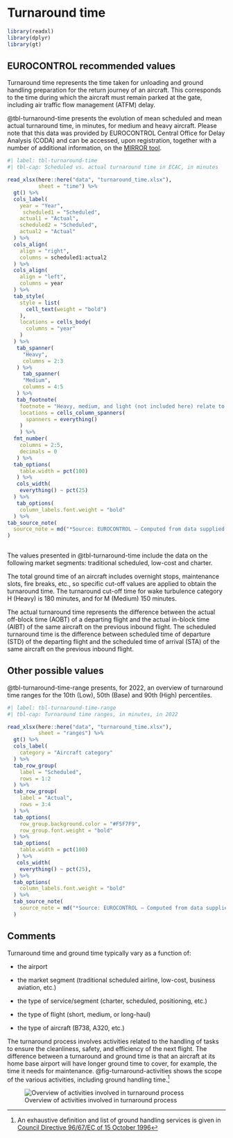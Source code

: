 # Turnaround time {#sec-turnaround-time}

```r
library(readxl)
library(dplyr)
library(gt)
```

## EUROCONTROL recommended values

Turnaround time represents the time taken for unloading and ground handling 
preparation for the return journey of an aircraft. This corresponds to the time 
during which the aircraft must remain parked at the gate, including air traffic
flow management (ATFM) delay.

@tbl-turnaround-time presents the evolution of mean scheduled and mean actual
turnaround time, in minutes, for medium and heavy aircraft. Please note that 
this data was provided by EUROCONTROL Central Office for Delay Analysis (CODA) 
and can be accessed, upon registration, together with a number of additional 
information, on the [MIRROR tool](https://www.eurocontrol.int/tool/mirror).

```r
#| label: tbl-turnaround-time
#| tbl-cap: Scheduled vs. actual turnaround time in ECAC, in minutes

read_xlsx(here::here("data", "turnaround_time.xlsx"),
          sheet = "time") %>% 
  gt() %>% 
  cols_label(
    year = "Year",
     scheduled1 = "Scheduled",
    actual1 = "Actual",
    scheduled2 = "Scheduled",
    actual2 = "Actual"
  ) %>% 
  cols_align(
    align = "right",
    columns = scheduled1:actual2
  ) %>% 
  cols_align(
    align = "left",
    columns = year
  ) %>% 
  tab_style(
    style = list(
      cell_text(weight = "bold")
    ),
    locations = cells_body(
      columns = "year"
    )
  ) %>% 
   tab_spanner(
     "Heavy",
     columns = 2:3
   ) %>%
     tab_spanner(
     "Medium",
     columns = 4:5
   ) %>% 
   tab_footnote(
    footnote = "Heavy, medium, and light (not included here) relate to ICAO wake vortex aircraft categories based on the maximum certified take-off mass: Heavy aircraft types of 136,000 kg (300,000 lb) or more; Medium aircraft types less than 136,000 kg (300,000 lb) and more than 7,000 kg (15,500 lb); Light aircraft types of 7,000 kg (15,500 lb) or less",
    locations = cells_column_spanners(
      spanners = everything()
    )
    ) %>% 
  fmt_number(
    columns = 2:5,
    decimals = 0
   ) %>%
  tab_options(
    table.width = pct(100)
   ) %>% 
   cols_width(
    everything() ~ pct(25)
  ) %>% 
   tab_options(
    column_labels.font.weight = "bold"
  ) %>% 
tab_source_note(
  source_note = md("*Source: EUROCONTROL – Computed from data supplied by the airline members to CODA*")
)
  
```

The values presented in @tbl-turnaround-time include the data on the following 
market segments: traditional scheduled, low-cost and charter.

The total ground time of an aircraft includes overnight stops, maintenance slots,
fire breaks, etc., so specific cut-off values are applied to obtain the turnaround
time. The turnaround cut-off time for wake turbulence category H (Heavy) is 180 
minutes, and for M (Medium) 150 minutes.

The actual turnaround time represents the difference between the actual off-block
time (AOBT) of a departing flight and the actual in-block time (AIBT) of the same
aircraft on the previous inbound flight. The scheduled turnaround time is the 
difference between scheduled time of departure (STD) of the departing flight and 
the scheduled time of arrival (STA) of the same aircraft on the previous inbound flight.

## Other possible values

@tbl-turnaround-time-range presents, for 2022, an overview of turnaround time 
ranges for the 10th (Low), 50th (Base) and 90th (High) percentiles.

```r
#| label: tbl-turnaround-time-range
#| tbl-cap: Turnaround time ranges, in minutes, in 2022

read_xlsx(here::here("data", "turnaround_time.xlsx"),
          sheet = "ranges") %>% 
  gt() %>% 
  cols_label(
    category = "Aircraft category"
  ) %>% 
  tab_row_group(
    label = "Scheduled",
    rows = 1:2
  ) %>% 
  tab_row_group(
    label = "Actual",
    rows = 3:4
  ) %>%
  tab_options(
    row_group.background.color = "#F5F7F9",
    row_group.font.weight = "bold"
  ) %>% 
  tab_options(
    table.width = pct(100)
   ) %>% 
   cols_width(
    everything() ~ pct(25),
  ) %>% 
  tab_options(
    column_labels.font.weight = "bold"
  ) %>% 
  tab_source_note(
    source_note = md("*Source: EUROCONTROL – Computed from data supplied by the airline members to CODA*")
  )
```

## Comments

Turnaround time and ground time typically vary as a function of:

* the airport

* the market segment (traditional scheduled airline, low-cost, business aviation, etc.)

* the type of service/segment (charter, scheduled, positioning, etc.)

* the type of flight (short, medium, or long-haul)

* the type of aircraft (B738, A320, etc.)

The turnaround process involves activities related to the handling of tasks to ensure the cleanliness, safety, and efficiency of the next flight. The difference between a turnaround and ground time is that an aircraft at its home base airport will have longer ground time to cover, for example, the time it needs for maintenance. @fig-turnaround-activities shows the scope of the various activities, 
including ground handling time.^[An exhaustive definition and list of ground handling services is given in [Council Directive 96/67/EC of 15 October 1996](http://eur-lex.europa.eu/legal-content/EN/ALL/?uri=CELEX%3A31996L0067)] 

![Overview of activities involved in turnaround process](../figures/turnaround_activities.svg){#fig-turnaround-activities}